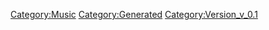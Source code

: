 {{Music
 |Name=愛は流れる
 |ID=85
 |Cov=83
 |Cd=1
 |Nam=82
 |Div=82
 |Ma=2
 |SerieId=4
 |SerieLogoId=4
 |WavId=83
 |VariationId=0
 |Dsc=82
 |Strt=10
 |ValkyrieBattle=1
 |ValkyrieIntro=1
 |ValkyrieIntroSky=1
 |DivaSolo=1
 |DivaMulti=1
 |Exp=2
 |OfficialName=愛は流れる
 |VocalName=飯島真理
 |Description=作品：超時空要塞マクロス<br /><br />歌手：飯島真理<br /><br />作詞：阿佐茜<br />作曲：羽田健太郎
 |StoryTitle=「1人ぼっちじゃないんだから」
 |StoryDesc=戦闘中被弾した輝は地球に降下、そのまま取り残され<br />ていた未沙の救出へと向かった。戦場ではミンメイの<br />歌と共に、マクロスが敵旗艦への最後の突撃に挑む。<br /><br />生き残った輝と未沙は地上でミンメイの歌を耳にし、<br />無事地球へ帰還するマクロスの姿を目にしたのだった。
 |BuyURL=http://recochoku.jp/song/S14225850/single?ds=34294998
 |BannerId=1
 |AnmStoreURL=https://anime.dmkt-sp.jp/animestore/ci_pc?workId=20626
}}
[[Category:Music]]
[[Category:Generated]]
[[Category:Version_v_0.1]]
